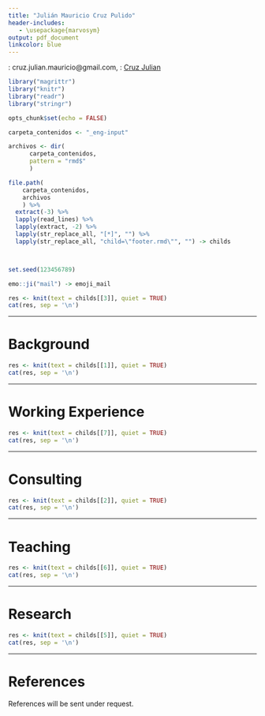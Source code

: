 ```yaml
---
title: "Julián Mauricio Cruz Pulido"
header-includes:
   - \usepackage{marvosym}
output: pdf_document
linkcolor: blue
---
```


   
\Letter: cruz.julian.mauricio@gmail.com, \ComputerMouse: [Cruz Julian](https://cruzjulian.github.io/portafolio)


```r
library("magrittr")
library("knitr")
library("readr")
library("stringr")

opts_chunk$set(echo = FALSE)

carpeta_contenidos <- "_eng-input"

archivos <- dir(
      carpeta_contenidos, 
      pattern = "rmd$"
      )

file.path(
    carpeta_contenidos, 
    archivos
    ) %>% 
  extract(-3) %>% 
  lapply(read_lines) %>% 
  lapply(extract, -2) %>%
  lapply(str_replace_all, "[*]", "") %>% 
  lapply(str_replace_all, "child=\"footer.rmd\"", "") -> childs




```


```r
set.seed(123456789)

emo::ji("mail") -> emoji_mail

```


```r
res <- knit(text = childs[[3]], quiet = TRUE)
cat(res, sep = '\n')

```


***

# Background

```r
res <- knit(text = childs[[1]], quiet = TRUE)
cat(res, sep = '\n')

```

***

# Working Experience

```r
res <- knit(text = childs[[7]], quiet = TRUE)
cat(res, sep = '\n')

```

***

# Consulting

```r
res <- knit(text = childs[[2]], quiet = TRUE)
cat(res, sep = '\n')

```

***

# Teaching

```r
res <- knit(text = childs[[6]], quiet = TRUE)
cat(res, sep = '\n')

```

***

# Research

```r
res <- knit(text = childs[[5]], quiet = TRUE)
cat(res, sep = '\n')

```

***

# References

References will be sent under request.
